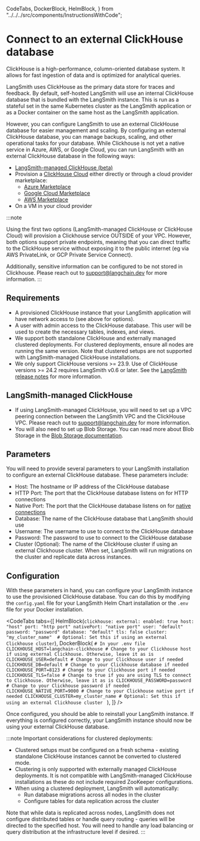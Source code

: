   CodeTabs,
  DockerBlock,
  HelmBlock,
} from "../../../src/components/InstructionsWithCode";

# Connect to an external ClickHouse database

ClickHouse is a high-performance, column-oriented database system. It allows for fast ingestion of data and is optimized for analytical queries.

LangSmith uses ClickHouse as the primary data store for traces and feedback. By default, self-hosted LangSmith will use an internal ClickHouse database that is bundled with the LangSmith instance. This is run as a stateful set in the same Kubernetes cluster as the LangSmith application or as a Docker container on the same host as the LangSmith application.

However, you can configure LangSmith to use an external ClickHouse database for easier management and scaling.
By configuring an external ClickHouse database, you can manage backups, scaling, and other operational tasks for your database.
While Clickhouse is not yet a native service in Azure, AWS, or Google Cloud, you can run LangSmith with an external ClickHouse database in the following ways:

- [LangSmith-managed ClickHouse (beta)](/self_hosting/langsmith_managed_clickhouse)
- Provision a [ClickHouse Cloud](https://clickhouse.cloud/) either directly or through a cloud provider marketplace:
  - [Azure Marketplace](https://azuremarketplace.microsoft.com/en-us/marketplace/apps/clickhouse.clickhouse_cloud?tab=Overview)
  - [Google Cloud Marketplace](https://console.cloud.google.com/marketplace/product/clickhouse-public/clickhouse-cloud)
  - [AWS Marketplace](https://aws.amazon.com/marketplace/pp/prodview-jettukeanwrfc)
- On a VM in your cloud provider

:::note

Using the first two options (LangSmith-managed ClickHouse or ClickHouse Cloud) will provision a Clickhouse service OUTSIDE of your VPC.
However, both options support private endpoints, meaning that you can direct traffic to the ClickHouse service without exposing it to the public internet (eg via AWS PrivateLink, or GCP Private Service Connect).

Additionally, sensitive information can be configured to be not stored in Clickhouse. Please reach out to support@langchain.dev for more information.
:::

## Requirements

- A provisioned ClickHouse instance that your LangSmith application will have network access to (see above for options).
- A user with admin access to the ClickHouse database. This user will be used to create the necessary tables, indexes, and views.
- We support both standalone ClickHouse and externally managed clustered deployments. For clustered deployments, ensure all nodes are running the same version. Note that clustered setups are not supported with LangSmith-managed ClickHouse installations.
- We only support ClickHouse versions >= 23.9. Use of ClickHouse versions >= 24.2 requires LangSmith v0.6 or later. See the [LangSmith release notes](../release_notes) for more information.

## LangSmith-managed ClickHouse

- If using LangSmith-managed ClickHouse, you will need to set up a VPC peering connection between the LangSmith VPC and the ClickHouse VPC. Please reach out to [support@langchain.dev](mailto:support@langchain.dev) for more information.
- You will also need to set up Blob Storage. You can read more about Blob Storage in the [Blob Storage documentation](/self_hosting/configuration/blob_storage).

## Parameters

You will need to provide several parameters to your LangSmith installation to configure an external ClickHouse database. These parameters include:

- Host: The hostname or IP address of the ClickHouse database
- HTTP Port: The port that the ClickHouse database listens on for HTTP connections
- Native Port: The port that the ClickHouse database listens on for [native connections](https://clickhouse.com/docs/en/interfaces/tcp)
- Database: The name of the ClickHouse database that LangSmith should use
- Username: The username to use to connect to the ClickHouse database
- Password: The password to use to connect to the ClickHouse database
- Cluster (Optional): The name of the ClickHouse cluster if using an external Clickhouse cluster. When set, LangSmith will run migrations on the cluster and replicate data across instances.

## Configuration

With these parameters in hand, you can configure your LangSmith instance to use the provisioned ClickHouse database. You can do this by modifying the `config.yaml` file for your LangSmith Helm Chart installation or the `.env` file for your Docker installation.

<CodeTabs
  tabs={[
    HelmBlock(`
  clickhouse:
    external:
      enabled: true
      host: "host"
      port: "http port"
      nativePort: "native port"
      user: "default"
      password: "password"
      database: "default"
      tls: false
      cluster: "my_cluster_name"  # Optional: Set this if using an external Clickhouse cluster
    `),
    DockerBlock(
      `# In your .env file
CLICKHOUSE_HOST=langchain-clickhouse # Change to your Clickhouse host if using external Clickhouse. Otherwise, leave it as is
CLICKHOUSE_USER=default # Change to your Clickhouse user if needed
CLICKHOUSE_DB=default # Change to your Clickhouse database if needed
CLICKHOUSE_PORT=8123 # Change to your Clickhouse port if needed
CLICKHOUSE_TLS=false # Change to true if you are using TLS to connect to Clickhouse. Otherwise, leave it as is
CLICKHOUSE_PASSWORD=password # Change to your Clickhouse password if needed
CLICKHOUSE_NATIVE_PORT=9000 # Change to your Clickhouse native port if needed
CLICKHOUSE_CLUSTER=my_cluster_name # Optional: Set this if using an external Clickhouse cluster
`
    ),
  ]}
/>

Once configured, you should be able to reinstall your LangSmith instance. If everything is configured correctly, your LangSmith instance should now be using your external ClickHouse database.

:::note
Important considerations for clustered deployments:

- Clustered setups must be configured on a fresh schema - existing standalone ClickHouse instances cannot be converted to clustered mode.
- Clustering is only supported with externally managed ClickHouse deployments. It is not compatible with LangSmith-managed ClickHouse installations as these do not include required ZooKeeper configurations.
- When using a clustered deployment, LangSmith will automatically:
  - Run database migrations across all nodes in the cluster
  - Configure tables for data replication across the cluster

Note that while data is replicated across nodes, LangSmith does not configure distributed tables or handle query routing - queries will be directed to the specified host. You will need to handle any load balancing or query distribution at the infrastructure level if desired.
:::
